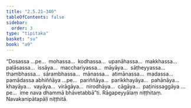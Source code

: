 ```yaml
---
title: "2.5.21–340"
tableOfContents: false
sidebar:
  order: 3
type: "tipitaka"
basket: "su"
book: "a9"
---
```



<DynamicBreadcrumb />

<Division number="113–432" book="a9" bookNo="17">

<Paragraph number="491" book="a9">
“Dosassa …pe…  mohassa…  kodhassa…  upanāhassa…  makkhassa…  paḷāsassa…  issāya…  macchariyassa…  māyāya…  sāṭheyyassa…  thambhassa…  sārambhassa…  mānassa…  atimānassa…  madassa…  pamādassa abhiññāya …pe…  pariññāya…  parikkhayāya…  pahānāya…  khayāya…  vayāya…  virāgāya…  nirodhāya…  cāgāya…  paṭinissaggāya …pe…  ime nava dhammā bhāvetabbā”ti.

</Paragraph>
</Division>

<Paragraph number="492" type="center" book="a9">
Rāgapeyyālaṃ niṭṭhitaṃ.



</Paragraph>

<Paragraph number="493" type="center" book="a9">
Navakanipātapāḷi niṭṭhitā.
</Paragraph>